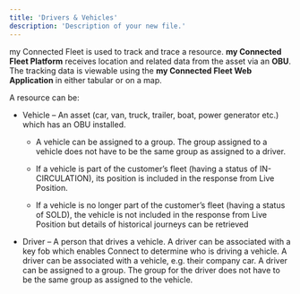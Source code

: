 ```yaml
---
title: 'Drivers & Vehicles'
description: 'Description of your new file.'
---
```


my Connected Fleet is used to track and trace a resource. **my Connected Fleet Platform** receives location and related data from the asset via an **OBU**. The tracking data is viewable using the **my Connected Fleet Web Application** in either
tabular or on a map.

A resource can be:

- Vehicle – An asset (car, van, truck, trailer, boat, power generator etc.) which has an OBU installed.

  - A vehicle can be assigned to a group. The group assigned to a vehicle does not have to be the same group as assigned to a driver.

  - If a vehicle is part of the customer’s fleet (having a status of IN-CIRCULATION), its position is included in the response from Live Position.

  - If a vehicle is no longer part of the customer’s fleet (having a status of SOLD), the vehicle is not included in the response from Live Position but details of historical journeys can be retrieved

- Driver – A person that drives a vehicle. A driver can be associated with a key fob which enables Connect to determine who is driving a vehicle. A driver can be associated with a vehicle, e.g. their company car. A driver can be assigned to a group. The group for the driver does not have to be the same group as assigned to the vehicle.

